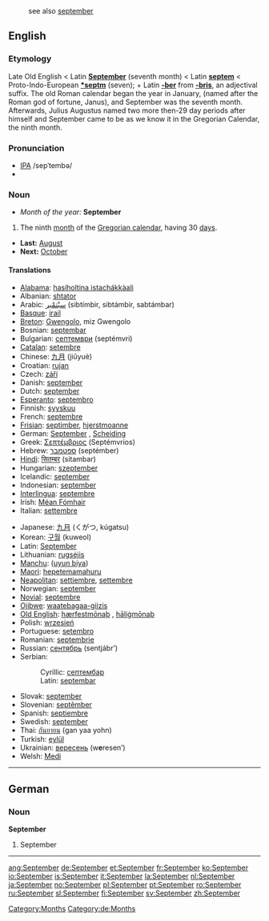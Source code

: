 :see also [[september]]

==English==
===Etymology===
Late Old English < Latin '''[[September#Latin|September]]''' (seventh month) < Latin '''[[septem]]''' < Proto-Indo-European '''[[*septm]]''' (seven); + Latin '''[[-ber]]''' from '''[[-bris]]''', an adjectival suffix. The old Roman calendar began the year in January, (named after the Roman god of fortune, Janus), and September was the seventh month.  Afterwards, Julius Augustus named two more then-29 day periods after himself and September came to be as we know it in the Gregorian Calendar, the ninth month.

===Pronunciation===
*[[w:IPA|IPA]] /sepˈtembə/
*{{audio|en-us-September.ogg|Audio (US)}}

===Noun===
*''Month of the year:'' '''September'''
#The ninth [[month]] of the [[Gregorian calendar]], having 30 [[day]]s.
*'''Last:''' [[August]]
*'''Next:''' [[October]]

====Translations====
{{top}}
*[[Alabama]]: [[hasiholtina istachákkàali]]
*Albanian: [[shtator]]
*Arabic: [[سبتمبر|سبْتمْبر]] (sibtímbir, sibtámbir, sabtámbar) {{m}}
*[[Basque]]: [[irail]]
*[[Breton]]: [[Gwengolo]], miz Gwengolo
*Bosnian: [[septembar#Bosnian|septembar]] {{m}}
*Bulgarian: [[септември]] (septémvri) {{m}}
*[[Catalan]]: [[setembre]]
*Chinese: [[九月]] (jiǔyuè)
*Croatian: [[rujan]] {{m}}
*Czech: [[září]] {{n}}
*Danish: [[september#Danish|september]]
*Dutch: [[september#Dutch|september]]
*[[Esperanto]]: [[septembro]]
*Finnish: [[syyskuu]]
*French: [[septembre]] {{m}}
*[[Frisian]]: [[septimber]], [[hjerstmoanne]]
*German: [[September#German|September]] {{m}}, [[Scheiding]] {{m}}
*Greek: [[Σεπτέμβριος]] (Septémvrios) {{m}}
*Hebrew: [[ספטמבר]] (septémber)
*[[Hindi]]: [[सितम्बर]] (sitambar)
*Hungarian: [[szeptember]]
*Icelandic: [[september#Icelandic|september]]
*Indonesian: [[september#Indonesian|september]]
*[[Interlingua]]: [[septembre]]
*Irish: [[Méan Fómhair]]
*Italian: [[settembre]] {{m}}
{{mid}}
*Japanese: [[九月]] (くがつ, kúgatsu)
*Korean: [[구월]] (kuweol)
*Latin: [[September#Latin|September]] {{m}}
*Lithuanian: [[rugsėjis]] {{m}}
*[[Manchu]]: ([[uyun biya]])
*[[Maori]]: [[hepetemamahuru]]
*[[Neapolitan]]: [[settiembre]], [[settembre]]
*Norwegian: [[september#Norwegian|september]]
*[[Novial]]: [[septembre]]
*[[Ojibwe]]: [[waatebagaa-giizis]]
*[[Old English]]: [[hærfestmonaþ|hærfestmōnaþ]] {{m}}, [[haligmonaþ|hāliġmōnaþ]] {{m}}
*Polish: [[wrzesień]] {{m}}
*Portuguese: [[setembro]] {{m}}
*Romanian: [[septembrie]]
*Russian: [[сентябрь]] (sentjábr’) {{m}}
*Serbian:
*:Cyrillic: [[септембар#Serbian|септембар]] {{m}}
*:Latin: [[septembar#Serbian|septembar]] {{m}}
*Slovak: [[september#Slovak|september]] {{m}}
*Slovenian: [[septêmber]] {{m}}
*Spanish: [[septiembre]] {{m}}
*Swedish: [[september#Swedish|september]]
*Thai: [[กันยายน]] (gan yaa yohn)
*Turkish: [[eylül]]
*Ukrainian: [[вересень]] (w'''e'''resen’) {{m}}
*Welsh: [[Medi]] {{m}}
{{bottom}}

[[Category:Months]]

----

==German==
===Noun===
'''September'''

#September
[[Category:de:Months]]
----

[[ang:September]]
[[de:September]]
[[et:September]]
[[fr:September]]
[[ko:September]]
[[io:September]]
[[is:September]]
[[it:September]]
[[la:September]]
[[nl:September]]
[[ja:September]]
[[no:September]]
[[pl:September]]
[[pt:September]]
[[ro:September]]
[[ru:September]]
[[sl:September]]
[[fi:September]]
[[sv:September]]
[[zh:September]]